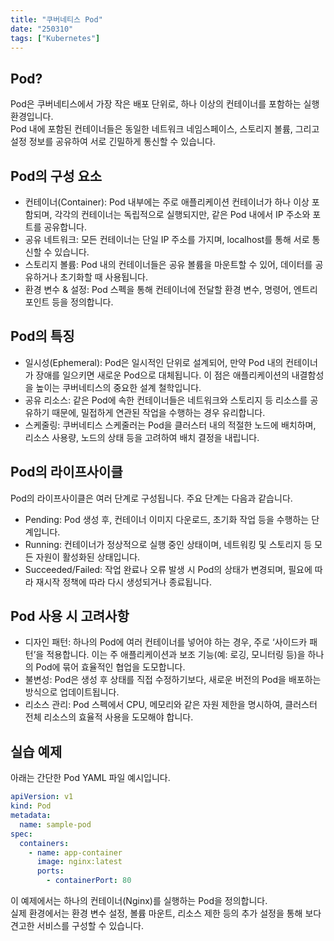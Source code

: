 ```yaml
---
title: "쿠버네티스 Pod"
date: "250310"
tags: ["Kubernetes"]
---
```


## Pod?

Pod은 쿠버네티스에서 가장 작은 배포 단위로, 하나 이상의 컨테이너를 포함하는 실행 환경입니다.  
Pod 내에 포함된 컨테이너들은 동일한 네트워크 네임스페이스, 스토리지 볼륨, 그리고 설정 정보를 공유하여 서로 긴밀하게 통신할 수 있습니다.

## Pod의 구성 요소

- 컨테이너(Container): Pod 내부에는 주로 애플리케이션 컨테이너가 하나 이상 포함되며, 각각의 컨테이너는 독립적으로 실행되지만, 같은 Pod 내에서 IP 주소와 포트를 공유합니다.
- 공유 네트워크: 모든 컨테이너는 단일 IP 주소를 가지며, localhost를 통해 서로 통신할 수 있습니다.
- 스토리지 볼륨: Pod 내의 컨테이너들은 공유 볼륨을 마운트할 수 있어, 데이터를 공유하거나 초기화할 때 사용됩니다.
- 환경 변수 & 설정: Pod 스펙을 통해 컨테이너에 전달할 환경 변수, 명령어, 엔트리포인트 등을 정의합니다.

## Pod의 특징

- 일시성(Ephemeral): Pod은 일시적인 단위로 설계되어, 만약 Pod 내의 컨테이너가 장애를 일으키면 새로운 Pod으로 대체됩니다. 이 점은 애플리케이션의 내결함성을 높이는 쿠버네티스의 중요한 설계 철학입니다.
- 공유 리소스: 같은 Pod에 속한 컨테이너들은 네트워크와 스토리지 등 리소스를 공유하기 때문에, 밀접하게 연관된 작업을 수행하는 경우 유리합니다.
- 스케줄링: 쿠버네티스 스케줄러는 Pod을 클러스터 내의 적절한 노드에 배치하며, 리소스 사용량, 노드의 상태 등을 고려하여 배치 결정을 내립니다.

## Pod의 라이프사이클

Pod의 라이프사이클은 여러 단계로 구성됩니다. 주요 단계는 다음과 같습니다.

- Pending: Pod 생성 후, 컨테이너 이미지 다운로드, 초기화 작업 등을 수행하는 단계입니다.
- Running: 컨테이너가 정상적으로 실행 중인 상태이며, 네트워킹 및 스토리지 등 모든 자원이 활성화된 상태입니다.
- Succeeded/Failed: 작업 완료나 오류 발생 시 Pod의 상태가 변경되며, 필요에 따라 재시작 정책에 따라 다시 생성되거나 종료됩니다.

## Pod 사용 시 고려사항

- 디자인 패턴: 하나의 Pod에 여러 컨테이너를 넣어야 하는 경우, 주로 ‘사이드카 패턴’을 적용합니다. 이는 주 애플리케이션과 보조 기능(예: 로깅, 모니터링 등)을 하나의 Pod에 묶어 효율적인 협업을 도모합니다.
- 불변성: Pod은 생성 후 상태를 직접 수정하기보다, 새로운 버전의 Pod을 배포하는 방식으로 업데이트됩니다.
- 리소스 관리: Pod 스펙에서 CPU, 메모리와 같은 자원 제한을 명시하여, 클러스터 전체 리소스의 효율적 사용을 도모해야 합니다.

## 실습 예제

아래는 간단한 Pod YAML 파일 예시입니다.

```yaml
apiVersion: v1
kind: Pod
metadata:
  name: sample-pod
spec:
  containers:
    - name: app-container
      image: nginx:latest
      ports:
        - containerPort: 80
```

이 예제에서는 하나의 컨테이너(Nginx)를 실행하는 Pod을 정의합니다.  
실제 환경에서는 환경 변수 설정, 볼륨 마운트, 리소스 제한 등의 추가 설정을 통해 보다 견고한 서비스를 구성할 수 있습니다.
